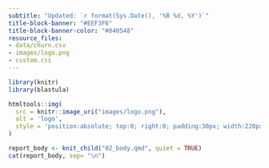 ```yaml
---
subtitle: "Updated: `r format(Sys.Date(), '%B %d, %Y')`"
title-block-banner: "#EEF3F6"
title-block-banner-color: "#040548"
resource_files:
- data/churn.csv
- images/logo.png
- custom.css
---
```


```r
library(knitr)
library(blastula)
```

```r
htmltools::img(
  src = knitr::image_uri("images/logo.png"), 
  alt = 'logo', 
  style = 'position:absolute; top:0; right:0; padding:30px; width:220px; height:220px'
)
```

```r
report_body <- knit_child("02_body.qmd", quiet = TRUE)
cat(report_body, sep= "\n")
```
